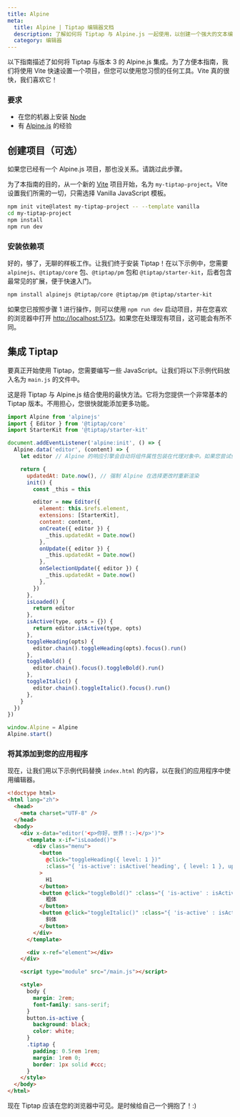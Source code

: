 ```yaml
---
title: Alpine
meta:
  title: Alpine | Tiptap 编辑器文档
  description: 了解如何将 Tiptap 与 Alpine.js 一起使用，以创建一个强大的文本编辑器。按照我们文档中的详细指南进行操作！
  category: 编辑器
---
```


以下指南描述了如何将 Tiptap 与版本 3 的 Alpine.js 集成。为了方便本指南，我们将使用 Vite 快速设置一个项目，但您可以使用您习惯的任何工具。Vite 真的很快，我们喜欢它！

### 要求

- 在您的机器上安装 [Node](https://nodejs.org/en/download/)
- 有 [Alpine.js](https://github.com/alpinejs/alpine) 的经验

## 创建项目（可选）

如果您已经有一个 Alpine.js 项目，那也没关系。请跳过此步骤。

为了本指南的目的，从一个新的 [Vite](https://vitejs.dev/) 项目开始，名为 `my-tiptap-project`。Vite 设置我们所需的一切，只需选择 Vanilla JavaScript 模板。

```bash
npm init vite@latest my-tiptap-project -- --template vanilla
cd my-tiptap-project
npm install
npm run dev
```

### 安装依赖项

好的，够了，无聊的样板工作。让我们终于安装 Tiptap！在以下示例中，您需要 `alpinejs`、`@tiptap/core` 包、`@tiptap/pm` 包和 `@tiptap/starter-kit`，后者包含最常见的扩展，便于快速入门。

```bash
npm install alpinejs @tiptap/core @tiptap/pm @tiptap/starter-kit
```

如果您已按照步骤 1 进行操作，则可以使用 `npm run dev` 启动项目，并在您喜欢的浏览器中打开 [http://localhost:5173](http://localhost:5173)。如果您在处理现有项目，这可能会有所不同。

## 集成 Tiptap

要真正开始使用 Tiptap，您需要编写一些 JavaScript。让我们将以下示例代码放入名为 `main.js` 的文件中。

这是将 Tiptap 与 Alpine.js 结合使用的最快方法。它将为您提供一个非常基本的 Tiptap 版本。不用担心，您很快就能添加更多功能。

```js
import Alpine from 'alpinejs'
import { Editor } from '@tiptap/core'
import StarterKit from '@tiptap/starter-kit'

document.addEventListener('alpine:init', () => {
  Alpine.data('editor', (content) => {
    let editor // Alpine 的响应引擎会自动将组件属性包装在代理对象中。如果您尝试使用代理编辑器实例应用事务，将导致“范围错误：应用不匹配的事务”，因此请确保使用 Alpine.raw() 解包，或简单地避免将编辑器存储为组件属性，如本示例所示。

    return {
      updatedAt: Date.now(), // 强制 Alpine 在选择更改时重新渲染
      init() {
        const _this = this

        editor = new Editor({
          element: this.$refs.element,
          extensions: [StarterKit],
          content: content,
          onCreate({ editor }) {
            _this.updatedAt = Date.now()
          },
          onUpdate({ editor }) {
            _this.updatedAt = Date.now()
          },
          onSelectionUpdate({ editor }) {
            _this.updatedAt = Date.now()
          },
        })
      },
      isLoaded() {
        return editor
      },
      isActive(type, opts = {}) {
        return editor.isActive(type, opts)
      },
      toggleHeading(opts) {
        editor.chain().toggleHeading(opts).focus().run()
      },
      toggleBold() {
        editor.chain().focus().toggleBold().run()
      },
      toggleItalic() {
        editor.chain().toggleItalic().focus().run()
      },
    }
  })
})

window.Alpine = Alpine
Alpine.start()
```

### 将其添加到您的应用程序

现在，让我们用以下示例代码替换 `index.html` 的内容，以在我们的应用程序中使用编辑器。

```html
<!doctype html>
<html lang="zh">
  <head>
    <meta charset="UTF-8" />
  </head>
  <body>
    <div x-data="editor('<p>你好，世界！:-)</p>')">
      <template x-if="isLoaded()">
        <div class="menu">
          <button
            @click="toggleHeading({ level: 1 })"
            :class="{ 'is-active': isActive('heading', { level: 1 }, updatedAt) }"
          >
            H1
          </button>
          <button @click="toggleBold()" :class="{ 'is-active' : isActive('bold', updatedAt) }">
            粗体
          </button>
          <button @click="toggleItalic()" :class="{ 'is-active' : isActive('italic', updatedAt) }">
            斜体
          </button>
        </div>
      </template>

      <div x-ref="element"></div>
    </div>

    <script type="module" src="/main.js"></script>

    <style>
      body {
        margin: 2rem;
        font-family: sans-serif;
      }
      button.is-active {
        background: black;
        color: white;
      }
      .tiptap {
        padding: 0.5rem 1rem;
        margin: 1rem 0;
        border: 1px solid #ccc;
      }
    </style>
  </body>
</html>
```

现在 Tiptap 应该在您的浏览器中可见。是时候给自己一个拥抱了！:)